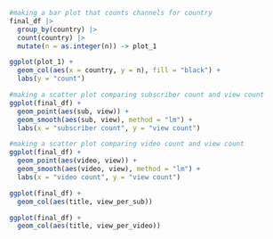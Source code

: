 


```r
#making a bar plot that counts channels for country
final_df |>
  group_by(country) |>
  count(country) |>
  mutate(n = as.integer(n)) -> plot_1

ggplot(plot_1) +
  geom_col(aes(x = country, y = n), fill = "black") + 
  labs(y = "count")

```



```r
#making a scatter plot comparing subscriber count and view count 
ggplot(final_df) +
  geom_point(aes(sub, view)) +
  geom_smooth(aes(sub, view), method = "lm") +
  labs(x = "subscriber count", y = "view count")

#making a scatter plot comparing video count and view count
ggplot(final_df) +
  geom_point(aes(video, view)) +
  geom_smooth(aes(video, view), method = "lm") +
  labs(x = "video count", y = "view count")
```




```r
ggplot(final_df) +
  geom_col(aes(title, view_per_sub))

ggplot(final_df) +
  geom_col(aes(title, view_per_video))

```

